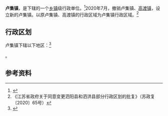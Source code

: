 {{中国乡级行政区|32/13/23/110/000
| 政府驻地 = 光明路8号
| 电话区号 = 527
}}

'''卢集镇'''，是{{PRC admin/fullname|32/13/23/110/000|3}}下辖的一个[[乡镇|乡镇]]级行政单位。<ref>{{PRC admin/ref sgc|{{PRC admin/parent|32/13/23/110/000}}}}</ref>2020年7月，撤销卢集镇、[[高渡镇|高渡镇]]，设立新的卢集镇。以原卢集镇、高渡镇的行政区域为卢集镇行政区域。<ref>《江苏省政府关于同意变更泗阳县和泗洪县部分行政区划的批复》（苏政复〔2020〕65号）</ref>

== 行政区划 ==

卢集镇下辖以下地区：<ref>{{PRC admin/ref sgc|32/13/23/110/000}}</ref>

{{PRC admin/children|32/13/23/110/000}}。

== 参考资料 ==

{{reflist}}

{{PRC admin/navcat|32/13/23/110/000}}